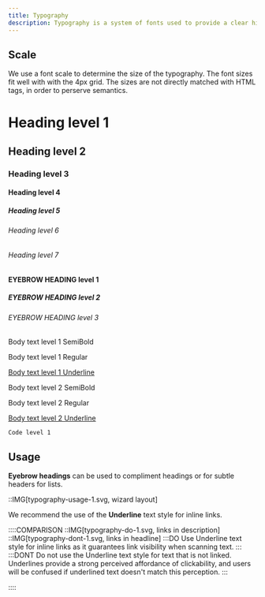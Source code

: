 ```yaml
---
title: Typography
description: Typography is a system of fonts used to provide a clear hierarchy, organize information, and to assist users during the product journey.
---
```


## Scale

We use a font scale to determine the size of the typography. The font sizes fit well with with the 4px grid. The sizes are not directly matched with HTML tags, in order to perserve semantics.

  <Preview align="start">
    <div class="u-flex u-flex-vertical u-cross-start u-gap-24">
      <h1 class="heading-level-1">Heading level 1</h1>
      <h2 class="heading-level-2">Heading level 2</h2>
      <h3 class="heading-level-3">Heading level 3</h3>
      <h4 class="heading-level-4">Heading level 4</h4>
      <h5 class="heading-level-5">Heading level 5</h5>
      <h6 class="heading-level-6">Heading level 6</h6>
      <h6 class="heading-level-7">Heading level 7</h6>
    </div>
  </Preview>
  <Preview align="start">
    <div class="u-grid u-gap-24">
      <h4 class="eyebrow-heading-1">EYEBROW HEADING level 1</h4>
      <h5 class="eyebrow-heading-2">EYEBROW HEADING level 2</h5>
      <h6 class="eyebrow-heading-3">EYEBROW HEADING level 3</h6>
    </div>
  </Preview>
  <Preview align="start">
    <div class="u-grid u-gap-24">
      <p class="u-bold">Body text level 1 SemiBold</p>
      <p>Body text level 1 Regular</p>
      <p style="text-decoration: underline">Body text level 1 Underline</p>
      <p class="u-bold">Body text level 2 SemiBold</p>
      <p>Body text level 2 Regular</p>
      <p style="text-decoration: underline">Body text level 2 Underline</p>
    </div>
  </Preview>
  <Preview align="start">
    <div class="u-grid u-gap-24">
      <code class="inline-code">Code level 1</code>
    </div>
  </Preview>

## Usage

<b>Eyebrow headings</b> can be used to compliment headings or for subtle headers for lists. <br />

::IMG[typography-usage-1.svg, wizard layout]

<p class="u-margin-block-start-52">
  We recommend the use of the <b>Underline</b> text style for inline links.
</p>

::::COMPARISON
::IMG[typography-do-1.svg, links in description]
::IMG[typography-dont-1.svg, links in headline]
:::DO
Use Underline text style for inline links as it guarantees link visibility when scanning text.
:::
:::DONT
Do not use the Underline text style for text that is not linked. Underlines provide a strong perceived affordance of clickability, and users will be confused if underlined text doesn't match this perception.
:::

::::

